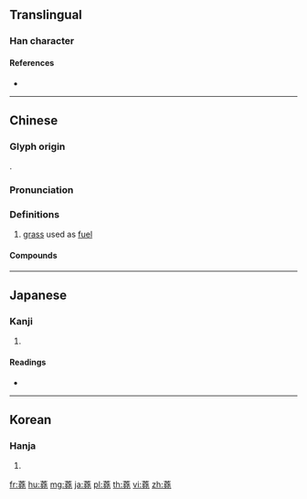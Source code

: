 {{character info/new}}
{{also|荛}}
==Translingual==

===Han character===
{{Han char|rn=140|rad=艸|as=12|sn=18|four=44211|canj=TGGU}}

====References====
* {{Han ref|kx=1058.030|dkj=31965|dj=1520.310|hdz=53287.100|uh=8558|ud=34136|bh=EAFE|bd=60158}}

----

==Chinese==
{{zh-forms|s=荛}}

===Glyph origin===
{{Han etym}}
{{Han compound|艸|堯|c1=s|c2=p|t1=grass|ls=psc}}.

===Pronunciation===
{{zh-pron
|m=yáo
|c=jiu4
|mn=giô
|mc=y
|oc=y
|cat=n
}}

===Definitions===
{{zh-hanzi}}

# [[grass]] used as [[fuel]]

====Compounds====
{{zh-der|芻蕘|詢於芻蕘|蕘豎|蕘花}}

----

==Japanese==

===Kanji===
{{ja-kanji|grade=|rs=艸12}}

# {{defn|lang=ja|sort=艸12}}

====Readings====
* {{ja-readings|on=[[じょう]] (jō)|kun=[[たきぎ]] (takigi), [[きこり]] (kikori)|nanori=}}

----

==Korean==

===Hanja===
{{ko-hanja|hangeul=요|eumhun=|rv=yo|mr=yo|y=yo}}

# {{defn|lang=ko|sort=艸12}}

[[fr:蕘]]
[[hu:蕘]]
[[mg:蕘]]
[[ja:蕘]]
[[pl:蕘]]
[[th:蕘]]
[[vi:蕘]]
[[zh:蕘]]